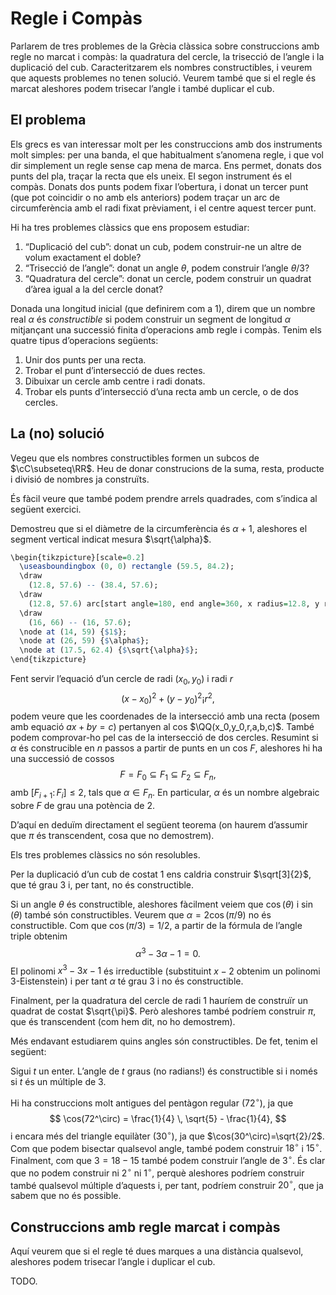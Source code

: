 # Regle i Compàs

Parlarem de tres problemes de la Grècia clàssica sobre construccions amb regle no marcat i compàs: la quadratura del cercle,
la trisecció de l'angle i la duplicació del cub. Caracteritzarem els nombres constructibles, i veurem que aquests problemes
no tenen solució. Veurem també que si el regle és marcat aleshores podem trisecar l'angle i també duplicar el cub.

## El problema

Els grecs es van interessar molt per les construccions amb dos instruments molt simples: per una banda, el que habitualment
s'anomena regle, i que vol dir simplement un regle sense cap mena de marca. Ens permet, donats dos punts del pla, traçar la recta
que els uneix. El segon instrument és el compàs. Donats dos punts podem fixar l'obertura, i donat un tercer punt (que pot coincidir
o no amb els anteriors) podem traçar un arc de circumferència amb el radi fixat prèviament, i el centre aquest tercer punt.

Hi ha tres problemes clàssics que ens proposem estudiar:

1. "Duplicació del cub": donat un cub, podem construir-ne un altre de volum exactament el doble?
2. "Trisecció de l'angle": donat un angle $\theta$, podem construir l'angle $\theta/3$?
3. "Quadratura del cercle": donat un cercle, podem construir un quadrat d'àrea igual a la del cercle donat?

Donada una longitud inicial (que definirem com a $1$), direm que un nombre real $\alpha$ és *constructible* si
podem construir un segment de longitud $\alpha$ mitjançant una successió finita d'operacions amb regle i compàs. Tenim els quatre
tipus d'operacions següents:

1. Unir dos punts per una recta.
2. Trobar el punt d'intersecció de dues rectes.
3. Dibuixar un cercle amb centre i radi donats.
4. Trobar els punts d'intersecció d'una recta amb un cercle, o de dos cercles.

## La (no) solució

::: {.exercise}
Vegeu que els nombres constructibles formen un subcos de $\cC\subseteq\RR$. Heu de donar construcions de la suma, resta, producte i divisió
de nombres ja construïts.
:::

És fàcil veure que també podem prendre arrels quadrades, com s'indica al següent exercici.

::: {.exercise}
Demostreu que si el diàmetre de la circumferència és $\alpha+1$, aleshores el segment vertical indicat mesura $\sqrt{\alpha}$.

```r
\begin{tikzpicture}[scale=0.2]
  \useasboundingbox (0, 0) rectangle (59.5, 84.2);
  \draw
    (12.8, 57.6) -- (38.4, 57.6);
  \draw
    (12.8, 57.6) arc[start angle=180, end angle=360, x radius=12.8, y radius=-12.8];
  \draw
    (16, 66) -- (16, 57.6);
  \node at (14, 59) {$1$};
  \node at (26, 59) {$\alpha$};
  \node at (17.5, 62.4) {$\sqrt{\alpha}$};
\end{tikzpicture}
```
:::

Fent servir l'equació d'un cercle de radi $(x_0,y_0)$ i radi $r$
$$
(x-x_0)^2 + (y-y_0)^2 ¡ r^2,
$$
podem veure que les coordenades de la intersecció amb una recta (posem amb equació $ax+by=c$) pertanyen al cos
$\QQ(x_0,y_0,r,a,b,c)$. També podem comprovar-ho pel cas de la intersecció de dos cercles. Resumint si $\alpha$ és
construcible en $n$ passos a partir de punts en un cos $F$, aleshores hi ha una successió de cossos
$$
F=F_0\subseteq F_1\subseteq F_2\subseteq F_n,
$$
amb $[F_{i+1}\colon F_i] \leq 2$, tals que $\alpha\in F_n$. En particular, $\alpha$ és un nombre algebraic sobre $F$ de grau una potència de $2$.

D'aquí en deduïm directament el següent teorema (on haurem d'assumir que $\pi$ és transcendent, cosa que no demostrem).

::: {.theorem}
Els tres problemes clàssics no són resolubles.
:::
::: {.proof}
Per la duplicació d'un cub de costat $1$ ens caldria construir $\sqrt[3]{2}$, que té grau $3$ i, per tant, no és constructible.

Si un angle $\theta$ és constructible, aleshores fàcilment veiem que $\cos(\theta)$ i $\sin(\theta)$ també són constructibles.
Veurem que $\alpha=2\cos(\pi/9)$ no és constructible. Com que $\cos(\pi/3)=1/2$, a partir de la fórmula de l'angle triple obtenim
$$
\alpha^3 - 3\alpha -1 =0.
$$
El polinomi $x^3-3x-1$ és irreductible (substituint $x-2$ obtenim un polinomi $3$-Eistenstein) i per tant $\alpha$ té grau $3$ i
no és constructible.

Finalment, per la quadratura del cercle de radi $1$ hauríem de construïr un quadrat de costat $\sqrt{\pi}$. Però aleshores
també podríem construir $\pi$, que és transcendent (com hem dit, no ho demostrem).
:::

Més endavant estudiarem quins angles són constructibles. De fet, tenim el següent:

::: {.theorem}
Sigui $t$ un enter. L'angle de $t$ graus (no radians!) és constructible si i només si $t$ és un múltiple de $3$.
:::
::: {.proof}
Hi ha construccions molt antigues del pentàgon regular ($72^\circ$), ja que
$$
\cos(72^\circ) = \frac{1}{4} \, \sqrt{5} - \frac{1}{4},
$$
i encara més del triangle equilàter ($30^\circ$), ja que $\cos(30^\circ)=\sqrt{2}/2$. Com que
podem bisectar qualsevol angle, també podem construir $18^\circ$ i $15^\circ$. Finalment, com que $3=18-15$ també podem construir
l'angle de $3^\circ$. És clar que no podem construir ni $2^\circ$ ni $1^\circ$, perquè aleshores podríem construir també qualsevol
múltiple d'aquests i, per tant, podríem construir $20^\circ$, que ja sabem que no és possible.
:::

## Construccions amb regle marcat i compàs

Aquí veurem que si el regle té dues marques a una distància qualsevol, aleshores podem trisecar l'angle i duplicar el cub.

TODO.